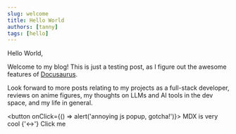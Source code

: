 ```yaml
---
slug: welcome
title: Hello World
authors: [tanny]
tags: [hello]
---
```


Hello World,

Welcome to my blog! This is just a testing post, as I figure out the awesome features of [Docusaurus](https://docusaurus.io/docs).

Look forward to more posts relating to my projects as a full-stack developer, reviews on anime figures, my thoughts on LLMs and AI tools in the dev space,
and my life in general.

<button onClick={() => alert('annoying js popup, gotcha!')}>
  MDX is very cool {'<->'} Click me
</button>
